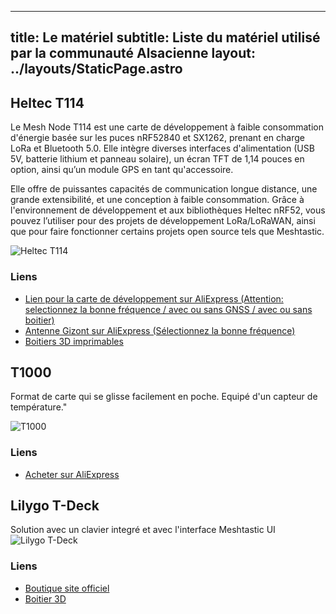 
---
title: Le matériel
subtitle: Liste du matériel utilisé par la communauté Alsacienne
layout: ../layouts/StaticPage.astro
---


## Heltec T114
   
Le Mesh Node T114 est une carte de développement à faible consommation d'énergie basée sur les puces nRF52840 et SX1262, prenant en charge LoRa et Bluetooth 5.0. 
Elle intègre diverses interfaces d'alimentation (USB 5V, batterie lithium et panneau solaire), un écran TFT de 1,14 pouces en option, ainsi qu’un module GPS en tant qu'accessoire. 

Elle offre de puissantes capacités de communication longue distance, une grande extensibilité, et une conception à faible consommation. Grâce à l'environnement de développement et aux bibliothèques Heltec nRF52, vous pouvez l’utiliser pour des projets de développement LoRa/LoRaWAN, ainsi que pour faire fonctionner certains projets open source tels que Meshtastic.

![Heltec T114](../assets/content-images/node_seb.webp)

### Liens

- [Lien pour la carte de développement sur AliExpress (Attention: selectionnez la bonne fréquence / avec ou sans GNSS / avec ou sans boitier)](https://fr.aliexpress.com/item/1005007556646669.html)
- [Antenne Gizont sur AliExpress (Sélectionnez la bonne fréquence)](https://fr.aliexpress.com/item/1005004607615001.html)
- [Boitiers 3D imprimables](https://www.yeggi.com/q/heltec+t114/)



## T1000

Format de carte qui se glisse facilement en poche. Equipé d'un capteur de température."

![T1000](../assets/content-images/t1000.webp)

### Liens

- [Acheter sur AliExpress](https://www.aliexpress.us/item/1005007474293141.html)


## Lilygo T-Deck
    
Solution avec un clavier integré et avec l'interface Meshtastic UI
![Lilygo T-Deck](../assets/content-images/tdeck.webp)

### Liens

- [Boutique site officiel](https://lilygo.cc/products/t-deck)
- [Boitier 3D](https://www.printables.com/model/1285162-zoidberg-lilygo-t-deck-tkeyboard-meshtastic-powere)



